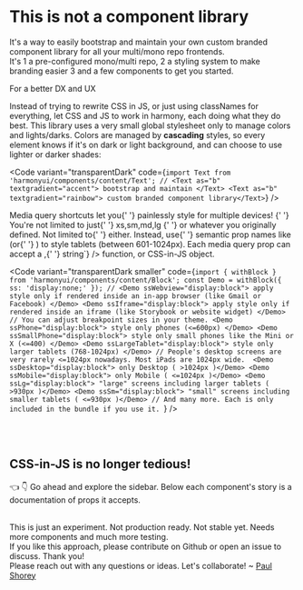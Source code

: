 
<Meta title="Why another UI library ?" id="about-1" />

<AppProvider>

<Wrapper ssAll="a { color: white; }">

<h1>
  <Block as="span" textgradient="rainbow">
    This is not a component library
  </Block>
</h1>

It's a way to easily <Text as="b" textgradient="accent">bootstrap and maintain</Text> your own <Text as="b" textgradient="rainbow"> custom branded component library</Text> for all your <Text as="b" textgradient="accent"><SvgSparkle ss="" />multi/mono repo frontends<SvgSparkle ss="" /><SvgSparkle ss="" /></Text>. <br />
It's <BulletNumber>1</BulletNumber> a pre-configured mono/multi repo, <BulletNumber>2</BulletNumber> a styling system to make branding easier <BulletNumber>3</BulletNumber> and a few components to get you started.

<Block as="h2" ss="margin-top:2rem;">
  <Block as="span" textgradient="rainbow">
    For a better DX and UX
  </Block>
</Block>

Instead of trying to rewrite CSS in JS, or just using classNames for everything, let <a>CSS and JS</a> to work in harmony, each doing what they do best. This library uses a very small global stylesheet only to manage colors and lights/darks. Colors are managed by **cascading** styles, so every element knows if it's on dark or light background, and can choose to use lighter or darker shades:

<Code
  variant="transparentDark"
  code={`import Text from 'harmonyui/components/content/Text';
//
<Text as="b" textgradient="accent"> bootstrap and maintain </Text>
<Text as="b" textgradient="rainbow"> custom branded component library</Text>`}
/>

<p>
  <a>Media query shortcuts</a> let you{' '}
  <Text as="b" textgradient="rainbow">
    painlessly style for multiple devices!
  </Text>{' '}
  You're not limited to just{' '}
  <CodeInline variant="text" color="purple">
    xs,sm,md,lg
  </CodeInline>{' '}
  or whatever you originally defined. Not limited to{' '}
  <CodeInline variant="text" code={`min-width`} /> either. Instead, use{' '}
  semantic prop names like <CodeInline variant="text" code={`ssTablet`} /> (or{' '}
  <CodeInline variant="text" code={`theme.mq.tablet`} />) to style tablets (between 601-1024px). Each media query prop can accept
  a <CodeInline variant="text" code={`string`} />,{' '}
  <CodeInline variant="text" code={`(props)=>string`} /> function, or CSS-in-JS
  object.
</p>

<Code
  variant="transparentDark smaller"
  code={`import { withBlock } from 'harmonyui/components/content/Block';
const Demo = withBlock({ ss: 'display:none;' });
//
<Demo ssWebview="display:block"> apply style only if rendered inside an in-app browser (like Gmail or Facebook) </Demo>
<Demo ssIframe="display:block"> apply style only if rendered inside an iframe (like Storybook or website widget) </Demo>
// You can adjust breakpoint sizes in your theme.
<Demo ssPhone="display:block"> style only phones (<=600px) </Demo>
<Demo ssSmallPhone="display:block"> style only small phones like the Mini or X (<=400) </Demo>
<Demo ssLargeTablet="display:block"> style only larger tablets (768-1024px) </Demo>
// People's desktop screens are very rarely <=1024px nowadays. Most iPads are 1024px wide. 
<Demo ssDesktop="display:block"> only Desktop ( >1024px )</Demo>
<Demo ssMobile="display:block"> only Mobile ( <=1024px )</Demo>
<Demo ssLg="display:block"> "large" screens including larger tablets ( >930px )</Demo>
<Demo ssSm="display:block"> "small" screens including smaller tablets ( <=930px )</Demo>
// And many more. Each is only included in the bundle if you use it. `}
/>

<br />
<br />

## CSS-in-JS is no longer tedious!

<p>
  <Text ssPhone="display:none;">👈 </Text>
  <Text ssNotPhone="display:none;">👇 </Text>
  Go ahead and explore the sidebar. Below each component's story is a documentation of props it accepts.
</p>

<p>
  <br />
  This is just an experiment. Not production ready. Not stable yet. Needs
  more components and much more testing.
  <br />
  If you like this approach, please contribute <a>on Github</a> or open an issue
  to discuss. Thank you! 
  <br />
  Please reach out with any questions or ideas. Let's collaborate! ~ <a href="https://paulshorey.com" target="_blank">Paul Shorey</a>
</p>

</Wrapper>

</AppProvider>
